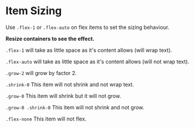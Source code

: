 

<Meta title={getTitle(__filename)} />

# Item Sizing

Use `.flex-1` or `.flex-auto` on flex items to set the sizing behaviour.

**Resize containers to see the effect.**

`.flex-1` will take as little space as it's content allows (will wrap text).

<div className="border p-2 rounded bg-weak" style={{ width: '320px', resize: 'both', overflow: 'auto' }}>
    <Story id="css-utilities-flexbox-sizing--flex-1" />
</div>

`.flex-auto` will take as little space as it's content allows (will not wrap text).

<div className="border p-2 rounded bg-weak" style={{ width: '320px', resize: 'both', overflow: 'auto' }}>
    <Story id="css-utilities-flexbox-sizing--flex-auto" />
</div>

`.grow-2` will grow by factor 2.

<div className="border p-2 rounded bg-weak" style={{ width: '320px', resize: 'both', overflow: 'auto' }}>
    <Story id="css-utilities-flexbox-sizing--grow" />
</div>

`.shrink-0` This item will not shrink and not wrap text.

<div className="border p-2 rounded bg-weak" style={{ width: '320px', resize: 'both', overflow: 'auto' }}>
    <Story id="css-utilities-flexbox-sizing--shrink-0" />
</div>

`.grow-0` This item will shrink but it will not grow.

<div className="border p-2 rounded bg-weak" style={{ width: '320px', resize: 'both', overflow: 'auto' }}>
    <Story id="css-utilities-flexbox-sizing--grow-0" />
</div>

`.grow-0 .shrink-0` This item will not shrink and not grow.

<div className="border p-2 rounded bg-weak" style={{ width: '320px', resize: 'both', overflow: 'auto' }}>
    <Story id="css-utilities-flexbox-sizing--grow-0-shrink-0" />
</div>

`.flex-none` This item will not flex.

<div className="border p-2 rounded bg-weak" style={{ width: '320px', resize: 'both', overflow: 'auto' }}>
    <Story id="css-utilities-flexbox-sizing--flex-none" />
</div>

<div class="hidden">
    <Primary />
</div>
